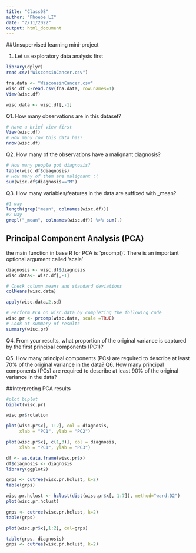 ```yaml
---
title: "Class08"
author: "Phoebe LI"
date: "2/11/2022"
output: html_document
---
```

##Unsupervised learning mini-project

1. Let us exploratory data analysis first
```r
library(dplyr)
read.csv("WisconsinCancer.csv")
```


```r
fna.data <- "WisconsinCancer.csv"
wisc.df <-read.csv(fna.data, row.names=1)
View(wisc.df)

```
```r
wisc.data <- wisc.df[,-1]
```
Q1. How many observations are in this dataset?
```r
# Have a brief view first
View(wisc.df)
# How many row this data has?
nrow(wisc.df)
```
Q2. How many of the observations have a malignant diagnosis? 
```r
# How many people got diagnosis?
table(wisc.df$diagnosis)
# How many of them are malignant :(
sum(wisc.df$diagnosis=="M")
```
Q3. How many variables/features in the data are suffixed with _mean? 
```r
#1 way
length(grep("mean", colnames(wisc.df)))
#2 way
grepl("_mean", colnames(wisc.df)) %>% sum(.)
```

## Principal Component Analysis (PCA)
the main function in base R for PCA is 'prcomp()'. There is an important optional argument called 'scale'
```r
diagnosis <- wisc.df$diagnosis
wisc.data<- wisc.df[,-1]
```

```r
# Check column means and standard deviations
colMeans(wisc.data)

apply(wisc.data,2,sd)
```

```r
# Perform PCA on wisc.data by completing the following code
wisc.pr <- prcomp(wisc.data, scale =TRUE)
# Look at summary of results
summary(wisc.pr) 

```

Q4. From your results, what proportion of the original variance is captured by the first principal components (PC1)?


Q5. How many principal components (PCs) are required to describe at least 70% of the original variance in the data?
Q6. How many principal components (PCs) are required to describe at least 90% of the original variance in the data?


##Interpreting PCA results
```r
#plot biplot
biplot(wisc.pr)
```

```r
wisc.pr$rotation
```

```r
plot(wisc.pr$x[, 1:2], col = diagnosis, 
     xlab = "PC1", ylab = "PC2")
```


```r
plot(wisc.pr$x[, c(1,3)], col = diagnosis, 
     xlab = "PC1", ylab = "PC3")
```


```r
df <- as.data.frame(wisc.pr$x)
df$diagnosis <- diagnosis
library(ggplot2)
```

```R
grps <- cutree(wisc.pr.hclust, k=2)
table(grps)
```

```r
wisc.pr.hclust <- hclust(dist(wisc.pr$x[, 1:7]), method="ward.D2")
plot(wisc.pr.hclust)
```

```r

grps <- cutree(wisc.pr.hclust, k=2)
table(grps)
```

```r
plot(wisc.pr$x[,1:2], col=grps)
```



```R
table(grps, diagnosis)
grps <- cutree(wisc.pr.hclust, k=2)
```



